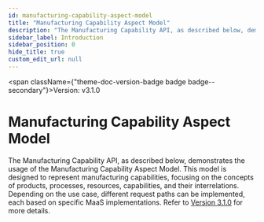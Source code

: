 ```yaml
---
id: manufacturing-capability-aspect-model
title: "Manufacturing Capability Aspect Model"
description: "The Manufacturing Capability API, as described below, demonstrates the usage of the Manufacturing Capability Aspect Model. This model is designed to represent manufacturing capabilities, focusing on the concepts of products, processes, resources, capabilities, and their interrelations. Depending on the use case, different request paths can be implemented, each based on specific MaaS implementations. Refer to [Version 3.1.0](https://github.com/eclipse-tractusx/sldt-semantic-models/tree/main/io.catenax.manufacturing_capability) for more details."
sidebar_label: Introduction
sidebar_position: 0
hide_title: true
custom_edit_url: null
---
```



<span className={"theme-doc-version-badge badge badge--secondary"}>Version: v3.1.0</span>

# Manufacturing Capability Aspect Model



The Manufacturing Capability API, as described below, demonstrates the usage of the Manufacturing Capability Aspect Model. This model is designed to represent manufacturing capabilities, focusing on the concepts of products, processes, resources, capabilities, and their interrelations. Depending on the use case, different request paths can be implemented, each based on specific MaaS implementations. Refer to [Version 3.1.0](https://github.com/eclipse-tractusx/sldt-semantic-models/tree/main/io.catenax.manufacturing_capability) for more details.


      